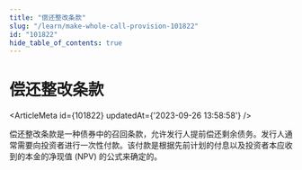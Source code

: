 ```yaml
---
title: "偿还整改条款"
slug: "/learn/make-whole-call-provision-101822"
id: "101822"
hide_table_of_contents: true
---
```



# 偿还整改条款

<ArticleMeta id={101822} updatedAt={'2023-09-26 13:58:58'} />
<div className='border-solid border-b border-t-0 my-4 border-[var(--ifm-color-gray-300)]' />

偿还整改条款是一种债券中的召回条款，允许发行人提前偿还剩余债务。发行人通常需要向投资者进行一次性付款。该付款是根据先前计划的付息以及投资者本应收到的本金的净现值 (NPV) 的公式来确定的。
